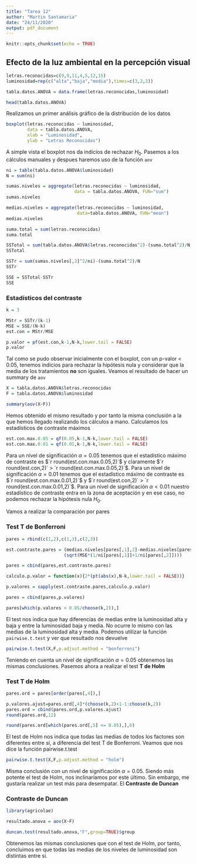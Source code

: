 ```yaml
---
title: "Tarea 12"
author: "Martin Santamaria"
date: "24/11/2020"
output: pdf_document
---
```


```r
knitr::opts_chunk$set(echo = TRUE)
```

## Efecto de la luz ambiental en la percepción visual

```r
letras.reconocidas=c(9,9,11,4,5,12,15)
luminosidad=rep(c("alta","baja","media"),times=c(3,2,2))

tabla.datos.ANOVA = data.frame(letras.reconocidas,luminosidad)

head(tabla.datos.ANOVA)
```

Realizamos un primer análisis gráfico de la distribución de los datos

```r
boxplot(letras.reconocidas ~ luminosidad, 
        data = tabla.datos.ANOVA,
        xlab = "Luminosidad",
        ylab = "Letras Reconocidas")
```

A simple vista el boxplot nos da indicios de rechazar $H_0$. Pasemos a los cálculos manuales y despues haremos uso de la función `aov`

```r
ni = table(tabla.datos.ANOVA$luminosidad)
N = sum(ni)

sumas.niveles = aggregate(letras.reconocidas ~ luminosidad, 
                          data = tabla.datos.ANOVA, FUN="sum")
sumas.niveles

medias.niveles = aggregate(letras.reconocidas ~ luminosidad,
                           data=tabla.datos.ANOVA, FUN="mean")
medias.niveles

suma.total = sum(letras.reconocidas)
suma.total

SSTotal = sum(tabla.datos.ANOVA$letras.reconocidas^2)-(suma.total^2)/N
SSTotal

SSTr = sum(sumas.niveles[,2]^2/ni)-(suma.total^2)/N
SSTr

SSE = SSTotal-SSTr
SSE
```

### Estadísticos del contraste

```r
k = 3

MStr = SSTr/(k-1)
MSE = SSE/(N-k)
est.con = MStr/MSE

p.valor = pf(est.con,k-1,N-k,lower.tail = FALSE)
p.valor
```

Tal como se pudo observar inicialmente con el boxplot, con un p-valor < 0.05, tenemos indicios para rechazar la hipótesis nula y considerar que la media de los tratamientos **no** son iguales. Veamos el resultado de hacer un summary de `aov`

```r
X = tabla.datos.ANOVA$letras.reconocidas
F = tabla.datos.ANOVA$luminosidad

summary(aov(X~F))
```

Hemos obtenido el mismo resultado y por tanto la misma conclusión a la que hemos llegado realizando los cálculos a mano. Calculamos los estadísticos de contraste máximos

```r
est.con.max.0.05 = qf(0.05,k-1,N-k,lower.tail = FALSE)
est.con.max.0.01 = qf(0.01,k-1,N-k,lower.tail = FALSE)
```

Para un nivel de significación $\alpha = 0.05$ tenemos que el estadístico máximo de contraste es $`r round(est.con.max.0.05,2)`$ y claramente $`r round(est.con,2)` > `r round(est.con.max.0.05,2)`$. Para un nivel de significación $\alpha = 0.01$ tenemos que el estadístico máximo de contraste es $`r round(est.con.max.0.01,2)`$ y $`r round(est.con,2)` > `r round(est.con.max.0.01,2)`$. Para un nivel de significación $\alpha < 0.01$ nuestro estadístico de contraste entra en la zona de aceptación y en ese caso, no podemos rechazar la hipótesis nula $H_0$.

Vamos a realizar la comparación por pares

### Test T de Bonferroni

```r
pares = rbind(c(1,2),c(1,3),c(2,3))

est.contraste.pares = (medias.niveles[pares[,1],2]-medias.niveles[pares[,2],2])/
                      (sqrt(MSE*(1/ni[pares[,1]]+1/ni[pares[,2]])))

pares = cbind(pares,est.contraste.pares)

calculo.p.valor = function(x){2*(pt(abs(x),N-k,lower.tail = FALSE))}

p.valores = sapply(est.contraste.pares,calculo.p.valor)

pares = cbind(pares,p.valores)

pares[which(p.valores < 0.05/choose(k,2)),]
```

El test nos indica que hay diferencias de medias entre la luminosidad alta y baja y entre la luminosidad baja y media. No ocurre lo mismo con las medias de la luminosidad alta y media. Podemos utilizar la función `pairwise.t.test` y ver que resultado nos devuelve

```r
pairwise.t.test(X,F,p.adjust.method = "bonferroni")
```

Teniendo en cuenta un nivel de significación $\alpha = 0.05$ obtenemos las mismas conclusiones. Pasemos ahora a realizar el test **T de Holm**

### Test T de Holm

```r
pares.ord = pares[order(pares[,4]),]

p.valores.ajust=pares.ord[,4]*(choose(k,2)+1-1:choose(k,2))
pares.ord = cbind(pares.ord,p.valores.ajust)
round(pares.ord,12)

round(pares.ord[which(pares.ord[,5] <= 0.05),],6)
```

El test de Holm nos indica que todas las medias de todos los factores son diferentes entre sí, a diferencia del test T de Bonferroni. Veamos que nos dice la función pairwise.t.test

```r
pairwise.t.test(X,F,p.adjust.method = "holm")
```

Misma conclusión con un nivel de significación $\alpha = 0.05$. Siendo más potente el test de Holm, nos inclinaríamos por este último. Sin embargo, me gustaría realizar un test más para desempatar. El **Contraste de Duncan**

### Contraste de Duncan

```r
library(agricolae)

resultado.anova = aov(X~F)

duncan.test(resultado.anova,"F",group=TRUE)$group
```

Obtenemos las mismas conclusiones que con el test de Holm, por tanto, concluimos en que todas las medias de los niveles de luminosidad son distintas entre sí.
